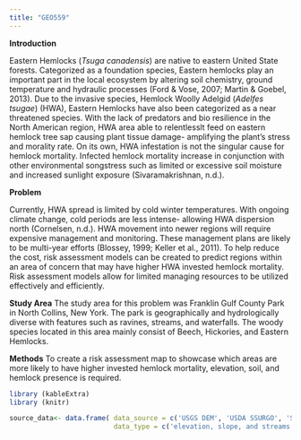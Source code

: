 ```yaml
---
title: "GEO559"
---
```


**Introduction**

Eastern Hemlocks (*Tsuga canadensis*) are native to eastern United State forests. Categorized as a foundation species, Eastern hemlocks play an important part in the local ecosystem by altering soil chemistry, ground temperature and hydraulic processes (Ford & Vose, 2007; Martin & Goebel, 2013). Due to the invasive species, Hemlock Woolly Adelgid (*Adelfes tsugae*) (HWA), Eastern Hemlocks have also been categorized as a near threatened species. With the lack of predators and bio resilience in the North American region, HWA area able to relentlesslt feed on eastern hemlock tree sap causing plant tissue damage- amplifying the plant's stress and morality rate. On its own, HWA infestation is not the singular cause for hemlock mortality. Infected hemlock mortality increase in conjunction with other environmental songstress such as limited or excessive soil moisture and increased sunlight exposure (Sivaramakrishnan, n.d.).

**Problem**

Currently, HWA spread is limited by cold winter temperatures. With ongoing climate change, cold periods are less intense- allowing HWA dispersion north (Cornelsen, n.d.). HWA movement into newer regions will require expensive management and monitoring. These management plans are likely to be multi-year efforts (Blossey, 1999; Keller et al., 2011). To help reduce the cost, risk assessment models can be created to predict regions within an area of concern that may have higher HWA invested hemlock mortality. Risk assessment models allow for limited managing resources to be utilized effectively and efficiently.

**Study Area**
The study area for this problem was Franklin Gulf County Park in North Collins, New York. The park is geographically and hydrologically diverse with features such as ravines, streams, and waterfalls. The woody species located in this area mainly consist of Beech, Hickories, and Eastern Hemlocks.

**Methods**
To create a risk assessment map to showcase which areas are more likely to have higher invested hemlock mortality, elevation, soil, and hemlock presence is required.

```r
library (kableExtra)
library (knitr)

source_data<- data.frame( data_source = c('USGS DEM', 'USDA SSURGO', 'Sentinel-2', 'NYS Digital Orthoimagery Program'),
                          data_type = c('elevation, slope, and streams', 'soil drainage characteristics', '10 meter remote sensing images (April 2018 and 2022)', '1 meter remote sensing images from 2021'))

```



